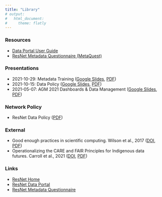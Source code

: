 ```yaml
---
title: "Library"
# output:
#   html_document:
#     theme: flatly
---
```


### Resources

-   [Data Portal User Guide](http://docs.nsercresnet.ca/data-portal-guide/){target="_blank"}
-   [ResNet Metadata Questionnaire (MetaQuest)](https://apps.nsercresnet.ca/){target="_blank"}
<!-- -   ResNet Metadata Questionnaire Form v1.0 ([Google Document](https://docs.google.com/document/d/17_JSYg62wC2alPnd7VsxYzYmadRJkHyNO-QOon0-xB4/edit?usp=sharing){target="_blank"}) -->

### Presentations

-   2021-10-29: Metadata Training ([Google Slides](https://docs.google.com/presentation/d/17MwEvf0QfGcrHkv3EZAbYMBLauSgJya8xeBm8oNkuiU/edit?usp=sharing){target="_blank"}, [PDF](pdfs/ResNet%20Metadata%20Training%2020211029%20archive.pdf){target="_blank"})
-   2021-10-15: Data Policy ([Google Slides](https://docs.google.com/presentation/d/1tYxQas8iBCHmPuORAEaGmBYcr3HhwOxi84IKWlzKhQs/edit?usp=sharing){target="_blank"}, [PDF](pdfs/ResNet%20Data%20Policy%20-%20Monthly%20Meeting%2020211015%20archive.pdf){target="_blank"})
-   2021-05-07: AGM 2021 Dashboards & Data Management ([Google Slides](https://docs.google.com/presentation/d/1Fr8cN4jJoV6gFNnB-6O3eJiBMRA0XiHGvDHOz4pkpio/edit?usp=sharing){target="_blank"}, [PDF](pdfs/ResNet%20AGM2021%20Dashboard%20Data%20Mgmt%2020210507%20archive.pdf){target="_blank"})

### Network Policy

- ResNet Data Policy ([PDF](pdfs/ResNet%20Data%20Policy.pdf){target="_blank"})

### External

-   Good enough practices in scientific computing. Wilson et al., 2017 ([DOI](https://doi.org/10.1371/journal.pcbi.1005510){target="_blank"}, [PDF](pdfs/Good-Enough-Computing_Wilson_2017.pdf){target="_blank"})
-   Operationalizing the CARE and FAIR Principles for Indigenous data futures. Carroll et al., 2021 ([DOI](https://doi.org/10.1038/s41597-021-00892-0){target="_blank"}, [PDF](pdfs/Operationalize-CARE-FAIR_Carroll_2021.pdf){target="_blank"})

### Links

-   [ResNet Home](https://www.nsercresnet.ca){target="_blank"}
-   [ResNet Data Portal](https://data.nsercresnet.ca){target="_blank"}
-   [ResNet Metadata Questionnaire](https://apps.nsercresnet.ca/){target="_blank"}
